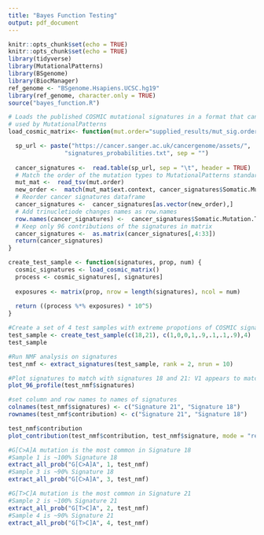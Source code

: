 ```yaml
---
title: "Bayes Function Testing"
output: pdf_document
---
```


```r
knitr::opts_chunk$set(echo = TRUE)
knitr::opts_chunk$set(echo = TRUE)
library(tidyverse)
library(MutationalPatterns)
library(BSgenome)
library(BiocManager)
ref_genome <- "BSgenome.Hsapiens.UCSC.hg19"
library(ref_genome, character.only = TRUE)
source("bayes_function.R")
```

```r
# Loads the published COSMIC mutational signatures in a format that can be
# used by MutationalPatterns
load_cosmic_matrix<- function(mut.order="supplied_results/mut_sig.order.txt") {

  sp_url <- paste("https://cancer.sanger.ac.uk/cancergenome/assets/",
                "signatures_probabilities.txt", sep = "")
   
  cancer_signatures <-  read.table(sp_url, sep = "\t", header = TRUE)
  # Match the order of the mutation types to MutationalPatterns standard
  mut_mat <-  read_tsv(mut.order)
  new_order <-  match(mut_mat$ext.context, cancer_signatures$Somatic.Mutation.Type) 
  # Reorder cancer signatures dataframe
  cancer_signatures <-  cancer_signatures[as.vector(new_order),]
  # Add trinucletiode changes names as row.names
  row.names(cancer_signatures) <-  cancer_signatures$Somatic.Mutation.Type
  # Keep only 96 contributions of the signatures in matrix
  cancer_signatures <-  as.matrix(cancer_signatures[,4:33])
  return(cancer_signatures)
}
```

```r
create_test_sample <- function(signatures, prop, num) {
  cosmic_signatures <- load_cosmic_matrix()
  process <- cosmic_signatures[, signatures]
  
  exposures <- matrix(prop, nrow = length(signatures), ncol = num)
  
  return ((process %*% exposures) * 10^5)
}
```

```r
#Create a set of 4 test samples with extreme propotions of COSMIC signatures 18 and 21
test_sample <- create_test_sample(c(18,21), c(1,0,0,1,.9,.1,.1,.9),4)
test_sample
```

```r
#Run NMF analysis on signatures
test_nmf <- extract_signatures(test_sample, rank = 2, nrun = 10)

#Plot signatures to match with signatures 18 and 21: V1 appears to match signature 21, V2 appears to match signature 18
plot_96_profile(test_nmf$signatures)

#set column and row names to names of signatures
colnames(test_nmf$signatures) <- c("Signature 21", "Signature 18")
rownames(test_nmf$contribution) <- c("Signature 21", "Signature 18")
```

```r
test_nmf$contribution
plot_contribution(test_nmf$contribution, test_nmf$signature, mode = "relative", coord_flip = TRUE)
```

```r
#G[C>A]A mutation is the most common in Signature 18
#Sample 1 is ~100% Signature 18
extract_all_prob("G[C>A]A", 1, test_nmf)
#Sample 3 is ~90% Signature 18
extract_all_prob("G[C>A]A", 3, test_nmf)
```

```r
#G[T>C]A mutation is the most common in Signature 21
#Sample 2 is ~100% Signature 21
extract_all_prob("G[T>C]A", 2, test_nmf)
#Sample 4 is ~90% Signature 21
extract_all_prob("G[T>C]A", 4, test_nmf)
```

